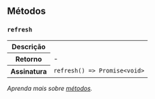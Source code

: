 
## Métodos

### `refresh`

<table>
<tr>
<th>Descrição</th>
<td></td>
</tr>
<tr>
<th>Retorno</th>
<td>-</td>
</tr>
<tr>
<th>Assinatura</th>
<td><code>refresh() =&gt; Promise&lt;void&gt;</code></td>
</tr>
</table>

*Aprenda mais sobre <a href="/alcance/docs/components/introducao#métodos" class="alc-link">métodos</a>.*
